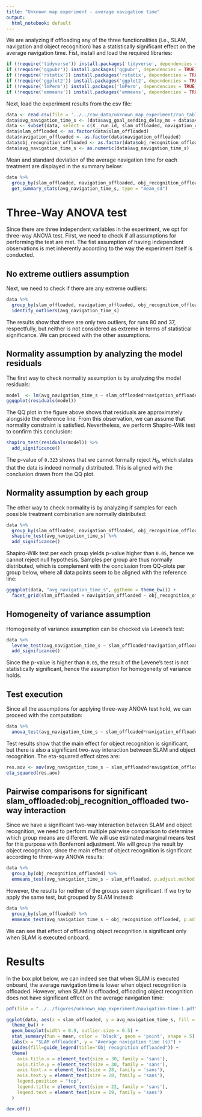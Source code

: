 ```yaml
---
title: "Unknown map experiment - average navigation time"
output:
  html_notebook: default
---
```


We are analyzing if offloading any of the three functionalities (i.e., SLAM, navigation and object recognition) has a statistically significant effect on the average navigation time. Fist, install and load the required libraries:
```r
if (!require('tidyverse')) install.packages('tidyverse', dependencies = TRUE); library('tidyverse')
if (!require('ggpubr')) install.packages('ggpubr', dependencies = TRUE); library('ggpubr')
if (!require('rstatix')) install.packages('rstatix', dependencies = TRUE); library('rstatix')
if (!require('ggplot2')) install.packages('ggplot2', dependencies = TRUE); library('ggplot2')
if (!require('lmPerm')) install.packages('lmPerm', dependencies = TRUE); library('lmPerm')
if (!require('emmeans')) install.packages('emmeans', dependencies = TRUE); library('emmeans')
```

Next, load the experiment results from the csv file:
```r
data <- read.csv(file = '../../raw_data/unknown_map_experiment/run_table.csv')
data$avg_navigation_time_s <- (data$avg_goal_sending_delay_ms + data$avg_goal_processing_s*1000 + data$avg_nav_result_delay_ms)/1000
data <- subset(data, select = c(X__run_id, slam_offloaded, navigation_offloaded, obj_recognition_offloaded, avg_navigation_time_s))
data$slam_offloaded <- as.factor(data$slam_offloaded)
data$navigation_offloaded <- as.factor(data$navigation_offloaded)
data$obj_recognition_offloaded <- as.factor(data$obj_recognition_offloaded)
data$avg_navigation_time_s <- as.numeric(data$avg_navigation_time_s)
```

Mean and standard deviation of the average navigation time for each treatment are displayed in the summary below:
```r
data %>%
  group_by(slam_offloaded, navigation_offloaded, obj_recognition_offloaded) %>%
  get_summary_stats(avg_navigation_time_s, type = "mean_sd")
```

# Three-Way ANOVA test

Since there are three independent variables in the experiment, we opt for three-way ANOVA test. First, we need to check if all assumptions for performing the test are met. The fist assumption of having independent observations is met inherently according to the way the experiment itself is conducted. 

## No extreme outliers assumption

Next, we need to check if there are any extreme outliers:

```r
data %>%
  group_by(slam_offloaded, navigation_offloaded, obj_recognition_offloaded) %>%
  identify_outliers(avg_navigation_time_s)
```
The results show that there are only two outliers, for runs 80 and 37, respectfully, but neither is not considered as extreme in terms of statistical significance. We can proceed with the other assumptions.

## Normality assumption by analyzing the model residuals

The first way to check normality assumption is by analyzing the model residuals:

```r
model  <- lm(avg_navigation_time_s ~ slam_offloaded*navigation_offloaded*obj_recognition_offloaded, data = data)
ggqqplot(residuals(model))
```
The QQ plot in the figure above shows that residuals are approximately alongside the reference line. From this observation, we can assume that normality constraint is satisfied. Nevertheless, we perform Shapiro-Wilk test to confirm this conclusion:
```r
shapiro_test(residuals(model)) %>%
  add_significance()
```
The p-value of `0.323` shows that we cannot formally reject $H_0$, which states that the data is indeed normally distributed. This is aligned with the conclusion drawn from the QQ plot.

## Normality assumption by each group

The other way to check normality is by analyzing if samples for each possible treatment combination are normally distributed:
```r
data %>%
  group_by(slam_offloaded, navigation_offloaded, obj_recognition_offloaded) %>%
  shapiro_test(avg_navigation_time_s) %>%
  add_significance()
```

Shapiro-Wilk test per each group yields p-value higher than `0.05`, hence we cannot reject null hypothesis. Samples per group are thus normally distributed, which is complement with the conclusion from QQ-plots per group below, where all data points seem to be aligned with the reference line:
```r
ggqqplot(data, "avg_navigation_time_s", ggtheme = theme_bw()) +
  facet_grid(slam_offloaded + navigation_offloaded ~ obj_recognition_offloaded, labeller = "label_both")
```

## Homogeneity of variance assumption

Homogeneity of variance assumption can be checked via Levene’s test:

```r
data %>% 
  levene_test(avg_navigation_time_s ~ slam_offloaded*navigation_offloaded*obj_recognition_offloaded) %>%
  add_significance()
```
Since the p-value is higher than `0.05`, the result of the Levene's test is not statistically significant, hence the assumption for homogeneity of variance holds.

## Test execution

Since all the assumptions for applying three-way ANOVA test hold, we can proceed with the computation:
```r
data %>% 
  anova_test(avg_navigation_time_s ~ slam_offloaded*navigation_offloaded*obj_recognition_offloaded)
```
Test results show that the main effect for object recognition is significant, but there is also a significant two-way interaction between SLAM and object recognition. The eta-squared effect sizes are:
```r
res.aov <- aov(avg_navigation_time_s ~ slam_offloaded*navigation_offloaded*obj_recognition_offloaded, data = data)
eta_squared(res.aov)
```

## Pairwise comparisons for significant slam_offloaded:obj_recognition_offloaded two-way interaction 

Since we have a significant two-way interaction between SLAM and object recognition, we need to perform multiple pairwise comparison to determine which group means are different. We will use estimated marginal means test for this purpose with Bonferroni adjustment. We will group the result by object recognition, since the main effect of object recognition is significant according to three-way ANOVA results:
```r
data %>% 
  group_by(obj_recognition_offloaded) %>%
  emmeans_test(avg_navigation_time_s ~ slam_offloaded, p.adjust.method = "bonferroni", detailed = TRUE) 
```
However, the results for neither of the groups seem significant. If we try to apply the same test, but grouped by SLAM instead:
```r
data %>% 
  group_by(slam_offloaded) %>%
  emmeans_test(avg_navigation_time_s ~ obj_recognition_offloaded, p.adjust.method = "bonferroni", detailed = TRUE) 
```
We can see that effect of offloading object recognition is significant only when SLAM is executed onboard. 

# Results

In the box plot below, we can indeed see that when SLAM is executed onboard, the average navigation time is lower when object recognition is offloaded. However, when SLAM is offloaded, offloading object recognition does not have significant effect on the average navigation time:
```r
pdf(file = "../../figures/unknown_map_experiment/navigation-time-1.pdf")

ggplot(data, aes(x = slam_offloaded, y = avg_navigation_time_s, fill = obj_recognition_offloaded)) +
  theme_bw() + 
  geom_boxplot(width = 0.9, outlier.size = 0.5) + 
  stat_summary(fun = mean, color = 'black', geom = 'point', shape = 5) +
  labs(x = "SLAM offloaded", y = "Average navigation time (s)") +
  guides(fill=guide_legend(title="Obj recognition offloaded")) +
  theme(
    axis.title.x = element_text(size = 30, family = 'sans'),
    axis.title.y = element_text(size = 30, family = 'sans'),
    axis.text.x = element_text(size = 28, family = 'sans'),
    axis.text.y = element_text(size = 28, family = 'sans'),
    legend.position = "top",
    legend.title = element_text(size = 22, family = 'sans'),
    legend.text = element_text(size = 19, family = 'sans')
  )

dev.off()
```


